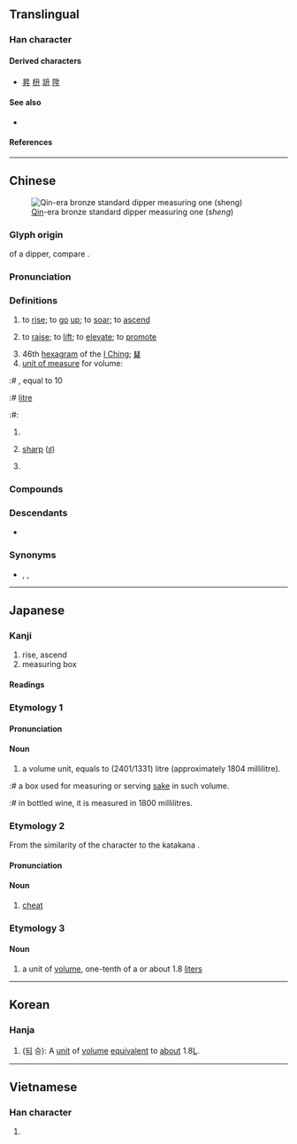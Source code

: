 {{also|昇|陞}}
{{character info}}
==Translingual==
{{stroke order|strokes=4}}
<!-- {{stroke order|type=animate}} -->

===Han character===
{{Han char|rn=24|rad=十|as=02|sn=4|four=24400|canj=HT|ids=⿱丿廾}}

====Derived characters====
* [[昇]] [[枡]] [[竔]] [[陞]]

====See also====
* {{l|mul|飛}} <!-- graphically similar -->

====References====
{{Han ref|kx=0156.030|dkj=02702|dj=0353.040|hdz=10033.050|uh=5347}}

----

==Chinese==
{{zh-forms|alt=*昇-“to rise; to promote”,*陞-“to promote; to rise”,斘,}}
{{zh-wp|gan|wuu|yue|zh}}
[[File:两诏铜方升.jpg|thumb|[[Qin]]-era bronze standard dipper measuring one {{m-self|zh|升}} (''sheng'')]]

===Glyph origin===
{{Han etym}}
{{liushu|p}} of a dipper, compare {{l|mul|斗}}.

===Pronunciation===
{{zh-pron
|m=shēng
|dg=шын1
|c=sing1
|h=pfs=sṳ̂n
|mn=seng/chin
|mn_note=seng - literary ("to rise"); chin - vernacular (''measuring unit'')
|mn-t=sêng1
|w=1sen
|mc=y
|oc=y
|ma=
|cat=v,n
}}

===Definitions===
{{zh-hanzi}}

# to [[rise]]; to [[go]] [[up]]; to [[soar]]; to [[ascend]] {{q|literally or figuratively}}
#: {{zh-x|東 升 西 落|to '''rise''' in the east and set in the west}}
#: {{zh-x|升值|{{q|finance}} to appreciate (literally, "'''to rise''' in value")}}
# to [[raise]]; to [[lift]]; to [[elevate]]; to [[promote]]
#: {{zh-x|升降機|elevator (literally "'''raising''' and lowering mechanism")}}
#: {{zh-x|老闆{bǎn} 升-了{le} 你-的{de} 職。|The boss gave you a promotion (literally, "'''promoted''' your rank").}}
# 46th [[hexagram]] of the [[I Ching]]; [[䷭]]
# [[unit of measure]] for volume:
:# {{lb|zh|historical}} {{n-g|sheng}}, equal to 10 {{zh-l|合}}
:# [[litre]] {{gl|[[unit of measure]] for volume, chiefly for [[liquid measure]], equal to one thousandth of the [[cubic metre]]}}
:#: {{zh-x|常用 容積 單位 升 和 毫升，也 可以 寫 成 L 和 mL。|Commonly used volume units such as '''litres''' and milli'''litres''' can also be written as L and mL.}}
# {{zh-used|升平|[[peaceful]]}}
# {{lb|zh|music}} [[sharp]] ([[♯]])
# {{surname|zh}}

{{zh-cat|Units of measure}}

===Compounds===
{{zh-der|升高|升斗之祿|升等考試|升坐|升級|升學|升斗小民|升引|升學主義|如日方升|升格|升級換代|升空|升任|上升|升冪|升火|入室升堂|升騰|升降舵|升旗|序升|升斗|升天|五穀不升|升官|升遷|升遐|公升|升沉|升平|免試升學|升帳|升堂|回升|升高自下|升科|升降機|升降|升記號|升等|升班|升堂拜母|升堂入室|升值|以升量石|旭日東升|教猱升木|擢升|日月升恆|朝升暮合|直升|晉升|旭日初升|日升月恆|攀升|湧升流|直升機|揚升|斗升之祿|榮升|折腰升斗|斗升之水|爬升|提升|毫升|斗升|雞犬升天|超升|竄升|降升調|裊裊上升|設朝升殿|高升|雞犬俱升|高升調|騰捷飛升|躍升|調升|東升|升糖指數|升糖素}}

===Descendants===
{{q|Historical unit of measure}}
* {{desc|txb|ṣank|bor=1}}

===Synonyms===
* {{sense|litre}} {{zh-l|公升}}, {{zh-l|市升}}, {{zh-l|立升}}

{{zh-cat|Elementary}}

----

==Japanese==

===Kanji===
{{ja-kanji|grade=c|rs=十02}}
{{ja-kanjitab|ます|yomi=kun}}

# rise, ascend
# measuring box

====Readings====
{{ja-readings
|goon=しょう<しよう
|kanon=しょう<しよう
|kun=ます-, のぼ-る
}}

===Etymology 1===

====Pronunciation====
{{ja-pron|ます|yomi=k}}

====Noun====
{{ja-noun|ます|count=升}}
# a volume unit, equals to (2401/1331) litre (approximately 1804 millilitre).
:# a box used for measuring or serving [[酒|sake]] in such volume.
:# in bottled wine, it is measured in 1800 millilitres.

===Etymology 2===
From the similarity of the character to the katakana {{ja-r|チート||cheat}}.

====Pronunciation====
{{ja-pron|ます|チート}}

====Noun====
{{ja-noun|ます|チート}}

# {{lb|ja|video games|internet slang}} [[cheat]]

===Etymology 3===
{{ja-kanjitab|しょう|yomi=o}}

====Noun====
{{ja-noun|しょう}}
# a unit of [[volume]], one-tenth of a {{m|ja|合|tr=gō}} or about 1.8 [[liter]]s

----

==Korean==

===Hanja===
{{ko-hanja|승}}

# ([[되]] 승): A [[unit]] of [[volume]] [[equivalent]] to [[about]] 1.8{{nbsp}}[[L]].

----

==Vietnamese==

===Han character===
{{vi-readings|reading=[[thăng]], [[thưng]]|rs=十02}}

# {{rfdef|vi|sort=十02}}